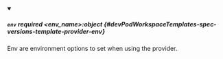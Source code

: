 


<details className="config-field" data-expandable="true" open>
<summary>

##### `env` <span className="config-field-required" data-required="false">required</span> <span className="config-field-type">&lt;env_name&gt;:object</span> <span className="config-field-default"></span> <span className="config-field-enum"></span> {#devPodWorkspaceTemplates-spec-versions-template-provider-env}

Env are environment options to set when using the provider.

</summary>

<PartialEnvreference />


</details>
